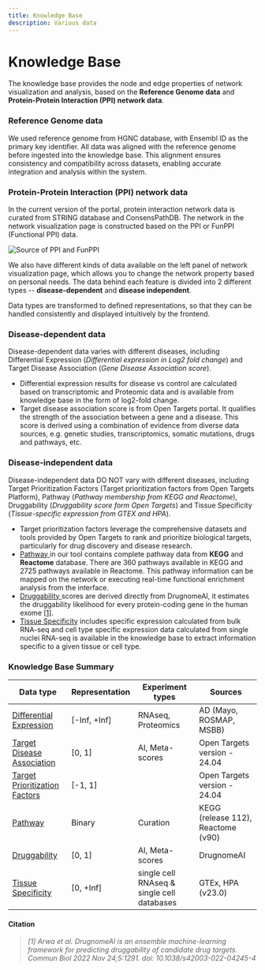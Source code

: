```yaml
---
title: Knowledge Base
description: Various data
---
```


# Knowledge Base

The knowledge base provides the node and edge properties of network visualization and analysis, based on the **Reference Genome data** and **Protein-Protein Interaction (PPI) network data**.

### Reference Genome data

We used reference genome from HGNC database, with Ensembl ID as the primary key identifier. All data was aligned with the reference genome before ingested into the knowledge base. This alignment ensures consistency and compatibility across datasets, enabling accurate integration and analysis within the system.

### **Protein-Protein Interaction (PPI) network data**

In the current version of the portal, protein interaction network data is curated from STRING database and ConsensPathDB. The network in the network visualization page is constructed based on the PPI or FunPPI (Functional PPI) data.

![Source of PPI and FunPPI](../../public/image/docs/source-of-PPI-and-FunPPI.png)

We also have different kinds of data available on the left panel of network visualization page, which allows you to change the network property based on personal needs. The data behind each feature is divided into 2 different types -- **disease-dependent** and **disease independent**.

Data types are transformed to defined representations, so that they can be handled consistently and displayed intuitively by the frontend.

### Disease-dependent data

Disease-dependent data varies with different diseases, including Differential Expression (_Differential expression in Log2 fold change_) and Target Disease Association (_Gene Disease Association score_).

* Differential expression results for disease vs control are calculated based on transcriptomic and Proteomic data and is available from knowledge base in the form of log2-fold change.
* Target disease association score is from Open Targets portal. It qualifies the strength of the association between a gene and a disease. This score is derived using a combination of evidence from diverse data sources, e.g. genetic studies, transcriptomics, somatic mutations, drugs and pathways, etc.

### Disease-independent data

Disease-independent data DO NOT vary with different diseases, including Target Prioritization Factors (Target prioritization factors from Open Targets Platform), Pathway (_Pathway membership from KEGG and Reactome_), Druggability (_Druggability score form Open Targets_) and Tissue Specificity (_Tissue-specific expression from GTEX and HPA_).

* Target prioritization factors leverage the comprehensive datasets and tools provided by Open Targets to rank and prioritize biological targets, particularly for drug discovery and disease research.
* [Pathway ](knowledge-base/pathways.mdx)in our tool contains complete pathway data from **KEGG** and **Reactome** database. There are 360 pathways available in KEGG and 2725 pathways available in Reactome. This pathway information can be mapped on the network or executing real-time functional enrichment analysis from the interface.
* [Druggability ](knowledge-base/druggability.mdx)scores are derived directly from DrugnomeAI, it estimates the druggability likelihood for every protein-coding gene in the human exome [\[1\]](knowledge-base.mdx#citation).
* [Tissue Specificity](knowledge-base/tissue-specificity.mdx) includes specific expression calculated from bulk RNA-seq and cell type specific expression data calculated from single nuclei RNA-seq is available in the knowledge base to extract information specific to a given tissue or cell type.

### Knowledge Base Summary


| Data type | Representation | Experiment types | Sources |
| --- | --- | --- | --- |
| [Differential Expression](knowledge-base/differential-expression.mdx) | [-Inf, +Inf] | RNAseq, Proteomics | AD (Mayo, ROSMAP, MSBB) |
| [Target Disease Association](knowledge-base/target-disease-association.mdx) | [0, 1] | AI, Meta-scores | Open Targets version - 24.04 |
| [Target Prioritization Factors](knowledge-base/target-prioritization-factors.mdx) | [-1, 1] | | Open Targets version - 24.04 |
| [Pathway](knowledge-base/pathways.mdx) | Binary | Curation | KEGG (release 112), Reactome (v90) |
| [Druggability](knowledge-base/druggability.mdx) | [0, 1] | AI, Meta-scores | DrugnomeAI |
| [Tissue Specificity](knowledge-base/tissue-specificity.mdx) | [0, +Inf] | single cell RNAseq & single cell databases | GTEx, HPA (v23.0) |

#### Citation

> _\[1] Arwa et al. DrugnomeAI is an ensemble machine-learning framework for predicting druggability of candidate drug targets. Commun Biol 2022 Nov 24;5:1291. doi: 10.1038/s42003-022-04245-4_
